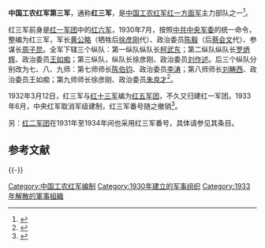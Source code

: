 '''中国工农红军第三军'''，通称'''红三军'''，是[[中国工农红军|中国工农红军]][[红一方面军|红一方面军]]主力部队之一<ref>{{Cite book|title=中华民国史大辞典|last=张宪文等主编|first=|publisher=南京：江苏古籍出版社|year=2001.08|isbn=7-80643-456-9|location=|pages=322}}</ref>。

红三军前身是[[红一军团|红一军团]]中的[[红六军|红六军]]，1930年7月，按照[[中共中央军委|中共中央军委]]的统一命令，整编为红三军，军长[[黄公略|黄公略]]（牺牲后[[徐彦刚|徐彦刚]]代）、政治委员[[陈毅|陈毅]]（后[[蔡会文|蔡会文]]代）、参谋长[[周子昆|周子昆]]。全军下辖三个纵队：第一纵队纵队长[[柯武东|柯武东]]；第二纵队纵队长[[罗炳辉|罗炳辉]]、政治委员[[王如痴|王如痴]]；第三纵队，纵队长徐彦刚、政治委员[[刘作述|刘作述]]。后三个纵队分别改为七、八、九师：第七师师长[[陈伯钧|陈伯钧]]、政治委员[[李涛_(解放军)|李涛]]；第八师师长[[刘畴西|刘畴西]]、政治委员王如痴；第九师师长徐彦刚、政治委员[[朱良才|朱良才]]<ref>{{Cite book|title=中国共产党通志 第4卷|last=张静如，梁志祥，镡德山主编|first=|publisher=北京：中央文献出版社|year=7-5004-5240-3|isbn=|location=|pages=239}}</ref>。

1932年3月12日，红三军与[[红十三军|红十三军]]编为[[红五军团|红五军团]]，不久又归建红一军团。1933年6月，中央红军取消军级建制，红三军番号随之撤销<ref>{{cite book|title=军事大辞典|url=http://books.google.com/books?id=P21MAQAAIAAJ|year=1992|publisher=上海辞书出版社|page=1133}}</ref>。

另：[[红二军团|红二军团]]在1931年至1934年间也采用红三军番号，具体请参见其条目。

== 参考文献 ==
{{Reflist}}

{{-}}
{{中國工農紅軍}}

[[Category:中国工农红军编制|Category:中国工农红军编制]]
[[Category:1930年建立的军事组织|Category:1930年建立的军事组织]]
[[Category:1933年解散的軍事組織|Category:1933年解散的軍事組織]]